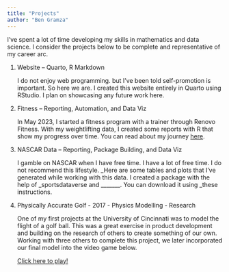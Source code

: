 ```yaml
---
title: "Projects"
author: "Ben Gramza"
---
```


I've spent a lot of time developing my skills in mathematics and data science. I consider the projects below to be complete and representative of my career arc.

1.  Website -- Quarto, R Markdown

    I do not enjoy web programming. but I've been told self-promotion is important. So here we are. I created this website entirely in Quarto using RStudio. I plan on showcasing any future work here.

2.  Fitness -- Reporting, Automation, and Data Viz

    In May 2023, I started a fitness program with a trainer through Renovo Fitness. With my weightlifting data, I created some reports with R that show my progress over time. You can read about my journey [here](fitness.qmd).

3.  NASCAR Data -- Reporting, Package Building, and Data Viz

    I gamble on NASCAR when I have free time. I have a lot of free time. I do not recommend this lifestyle. \_Here are some tables and plots that I've generated while working with this data. I created a package with the help of \_sportsdataverse and \_\_\_\_\_\_\_. You can download it using \_these instructions.

4.  Physically Accurate Golf - 2017 - Physics Modelling - Research

    One of my first projects at the University of Cincinnati was to model the flight of a golf ball. This was a great exercise in product development and building on the research of others to create something of our own. Working with three others to complete this project, we later incorporated our final model into the video game below.

    [Click here to play!](https://modelshonorsexp.github.io/ "Click here to play!")\
    \
